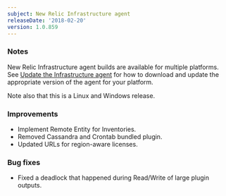 ```yaml
---
subject: New Relic Infrastructure agent
releaseDate: '2018-02-20'
version: 1.0.859
---
```


### Notes

New Relic Infrastructure agent builds are available for multiple platforms. See [Update the Infrastructure agent](https://docs.newrelic.com/docs/infrastructure/new-relic-infrastructure/installation/update-infrastructure-agent) for how to download and update the appropriate version of the agent for your platform.

Note also that this is a Linux and Windows release.

### Improvements

* Implement Remote Entity for Inventories.
* Removed Cassandra and Crontab bundled plugin.
* Updated URLs for region-aware licenses.

### Bug fixes

* Fixed a deadlock that happened during Read/Write of large plugin outputs.
